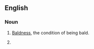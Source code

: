 ==English==

===Noun===
{{en-noun|-}}

# {{uncountable}} [[bald|Baldness]], the condition of being bald.
# {{plural of|[[calvity]]}}